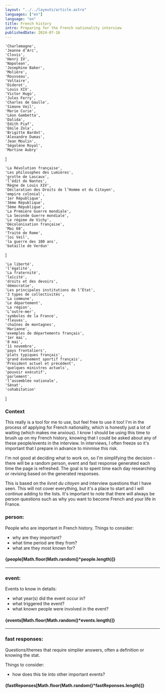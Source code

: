 ```yaml
---
layout: "../../layouts/article.astro"
languages: ["en"]
language: "en"
title: French history
intro: Preparing for the French nationality interview
publishedDate: 2024-07-16
---
```


    'Charlemagne',
    'Jeanne d’Arc',
    'Clovis',
    'Henri IV',
    'Napolean',
    'Josephine Baker',
    'Molière',
    'Rousseau',
    'Voltaire',
    'Diderot',
    'Louis XIV',
    'Victor Hugo',
    'Jules Ferry',
    'Charles de Gaulle',
    'Simone Veil',
    'Marie Curie',
    'Léon Gambetta',
    'Dalida',
    'Edith Piaf',
    'Emile Zola',
    'Brigitte Bardot',
    'Alexandre Dumas',
    'Jean Moulin',
    'Ségolène Royal',
    'Martine Aubry'
]

    'La Révolution française',
    'Les philosophes des Lumières',
    'grotte de Lascaux',
    'l’édit de Nantes',
    'Règne de Louis XIV',
    'Déclaration des Droits de l’Homme et du Citoyen',
    'empire colonial',
    '1er République',
    '3ème République',
    '5ème République',
    'La Première Guerre mondiale',
    'La Seconde Guerre mondiale',
    'Le régime de Vichy',
    'Décolonisation française',
    'Mai 68',
    'Traité de Rome',
    'loi Veil',
    'la guerre des 100 ans',
    'bataille de Verdun'
]

    'La liberté',
    'l’égalité',
    'La fraternité',
    'laïcité',
    'droits et des devoirs',
    'démocratie',
    'Les principales institutions de l’État',
    '3 types de collectivités',
    'La commune',
    'Le département',
    'La région',
    'L’outre-mer',
    'symboles de la France',
    'fleuves',
    'chaînes de montagnes',
    'Marianne',
    'exemples de départements français',
    '1er mai',
    '8 mai',
    '11 novembre',
    'pays frontaliers',
    'plats typiques français',
    'grand événement sportif français',
    'Président actuel et précédent',
    'quelques ministres actuels',
    'pouvoir exécutif',
    'parlement',
    'l’assemblée nationale',
    'Sénat',
    'cohabitation'
]



### Context

This really is a tool for me to use, but feel free to use it too! I'm in the process of applying for French nationality, which is honestly just a lot of waiting (which makes me anxious). I know I should be using this time to brush up on my French history, knowing that I could be asked about any of these people/events in the interview. In interviews, I often freeze so it's important that I prepare in advance to minmise this risk.

I'm not good at deciding what to work on, so I'm simplifying the decision - there will be a random person, event and fast response generated each time the page is refreshed. The goal is to spent time each day researching or revising based on the generated responses.

This is based on the _livret du citoyen_ and interview questions that I have seen. This will not cover everything, but it's a place to start and I will continue adding to the lists. It's important to note that there will always be person questions such as why you want to become French and your life in France.


### person: 

People who are important in French history. Things to consider:
- why are they important?
- what time period are they from?
- what are they most known for?

#### {people[Math.floor(Math.random()*people.length)]}
--- 
### event: 

Events to know in details:
- what year(s) did the event occur in? 
- what triggered the event?
- what known people were involved in the event?

#### {events[Math.floor(Math.random()*events.length)]}

---

### fast responses: 

Questions/themes that require simplier answers, often a definition or knowing the stat.

Things to consider:
- how does this tie into other important events?

#### {fastReponses[Math.floor(Math.random()*fastReponses.length)]}